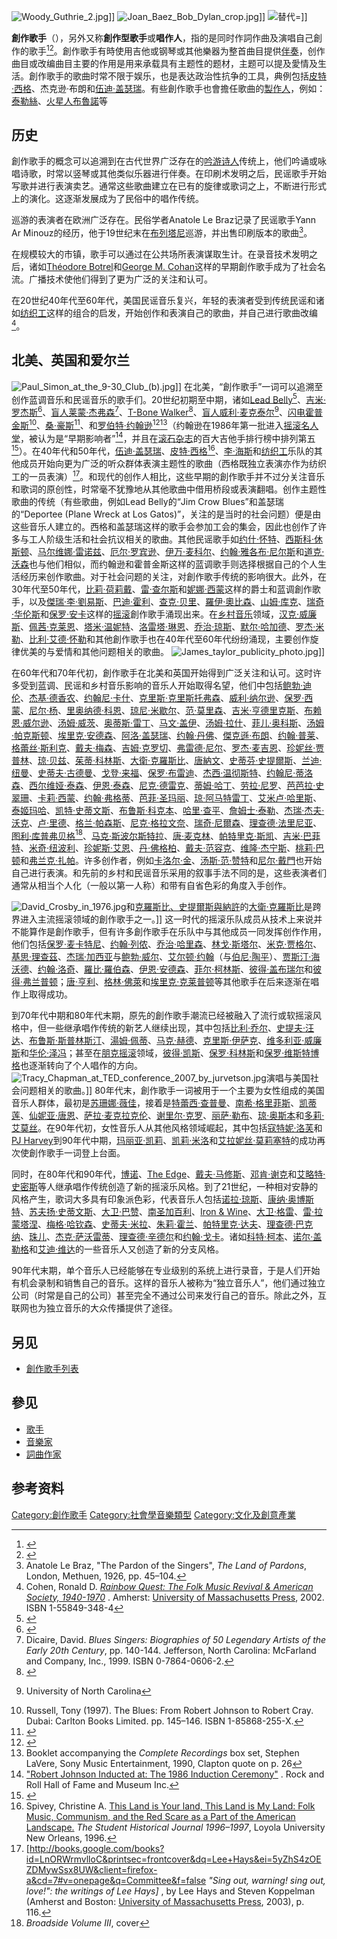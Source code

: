 {{not|詞曲作家}}
{{多個問題|
{{Link style|time=2015-12-11T03:12:35+00:00}}
{{copyedit|time=2015-07-21T14:53:33+00:00}}
}}
[[File:Woody_Guthrie_2.jpg|thumb]]]]
[[File:Joan_Baez_Bob_Dylan_crop.jpg|thumb]]]]
[[File:Taylor_Swift_-_Red_Tour_in_LA_-_B-stage_with_guitar_(original_size).jpg|替代=]]]]

'''創作歌手'''（{{lang-en|Singer-songwriter}}），另外又称'''創作型歌手'''或'''唱作人'''，指的是同时作詞作曲及演唱自己創作的歌手<ref>{{Cite web |url=http://www.allmusic.com/subgenre/singer-songwriter-ma0000002855 |title=about singer/songwriter |accessdate=2015-05-23 |archive-date=2014-11-04 |archive-url=https://www.webcitation.org/6TpjlFiLV?url=http://www.allmusic.com/subgenre/singer-songwriter-ma0000002855 |dead-url=no }}</ref><ref>{{Cite web |url=http://www.knopfler.com/articles/songwriters.html |title=The Singer-Songwriter: Defining the Genre - Defining the Style |accessdate=2015-05-23 |archive-date=2006-10-31 |archive-url=https://web.archive.org/web/20061031133950/http://www.knopfler.com/articles/songwriters.html |dead-url=no }}</ref>。創作歌手有時使用吉他或钢琴或其他樂器为整首曲目提供[[伴奏|伴奏]]，创作曲目或改编曲目主要的作用是用来承载具有主题性的题材，主题可以提及愛情及生活。創作歌手的歌曲时常不限于娱乐，也是表达政治性抗争的工具，典例包括[[皮特·西格|皮特·西格]]、杰克逊·布朗和[[伍迪·盖瑟瑞|伍迪·盖瑟瑞]]。有些創作歌手也會擔任歌曲的[[音樂製作人|製作人]]，例如：[[泰勒·斯威夫特|泰勒絲]]、[[布鲁诺·马尔斯|火星人布魯諾]]等

==历史==

創作歌手的概念可以追溯到在古代世界广泛存在的[[吟游诗人|吟游诗人]]传统上，他们吟诵或咏唱诗歌，时常以竖琴或其他类似乐器进行伴奏。在印刷术发明之后，民谣歌手开始写歌并进行表演卖艺。通常这些歌曲建立在已有的旋律或歌词之上，不断进行形式上的演化。这逐渐发展成为了民俗中的唱作传统。

巡游的表演者在欧洲广泛存在。民俗学者Anatole Le Braz记录了民谣歌手Yann Ar Minouz的经历，他于19世纪末在[[布列塔尼半岛|布列塔尼]]巡游，并出售印刷版本的歌曲<ref>Anatole Le Braz, "The Pardon of the Singers", ''The Land of Pardons'', London, Methuen, 1926, pp. 45–104.</ref>。

在规模较大的市镇，歌手可以通过在公共场所表演谋取生计。在录音技术发明之后，诸如[[Théodore_Botrel|Théodore Botrel]]和[[George_M._Cohan|George M. Cohan]]这样的早期創作歌手成为了社会名流。广播技术使他们得到了更为广泛的关注和认可。

在20世纪40年代至60年代，美国民谣音乐复兴，年轻的表演者受到传统民谣和诸如[[纺织工_(乐队)|纺织工]]这样的组合的启发，开始创作和表演自己的歌曲，并自己进行歌曲改编<ref>Cohen, Ronald D.  [http://books.google.com/books?id=BVqlULnfhy0C&printsec=frontcover ''Rainbow Quest: The Folk Music Revival & American Society, 1940-1970''] {{Wayback|url=http://books.google.com/books?id=BVqlULnfhy0C&printsec=frontcover |date=20170112044337 }}. Amherst: [[University_of_Massachusetts_Press|University of Massachusetts Press]], 2002.  ISBN 1-55849-348-4</ref>。

==北美、英国和爱尔兰==
{{see also|美国民谣复兴}}
[[File:Paul_Simon_at_the_9-30_Club_(b).jpg|thumb]]]]
在北美，“創作歌手”一词可以追溯至创作蓝调音乐和民谣音乐的歌手们。20世纪初期至中期，诸如[[:en:Lead_Belly|Lead Belly]]<ref>{{cite web |url=http://www.leadbelly.org/re-homepage.html |title=Leadbelly Foundation |publisher=Leadbelly.org |date= |accessdate=2010-09-22 |deadurl=yes |archiveurl=https://web.archive.org/web/20100123193411/http://www.leadbelly.org/re-homepage.html |archivedate=2010-01-23 }}</ref>、[[吉米·罗杰斯|吉米·罗杰斯]]<ref>{{cite web |url=http://mshistory.k12.ms.us/articles/39/jimmie-rodgers-the-father-of-country-music |title=Jimmie Rodgers: The Father of Country Music | Mississippi History Now |publisher=Mshistory.k12.ms.us |date=1933-05-26 |accessdate=2010-08-20 |deadurl=yes |archiveurl=https://web.archive.org/web/20160225201832/http://mshistory.k12.ms.us/articles/39/jimmie-rodgers-the-father-of-country-music |archivedate=2016-02-25 }}</ref>、[[盲人莱蒙·杰弗森|盲人莱蒙·杰弗森]]<ref>Dicaire, David.  ''Blues Singers: Biographies of 50 Legendary Artists of the Early 20th Century'', pp. 140-144. Jefferson, North Carolina: McFarland and Company, Inc., 1999. ISBN 0-7864-0606-2.</ref>、[[:en:T-Bone_Walker|T-Bone Walker]]<ref name="RS greatist guitarists">{{cite web|url=http://www.rollingstone.com/music/lists/5945/32609/33089|title=47; T-Bone Walker|last=Wenner|first=Jan|year=2010|work=Rolling Stone magazine's list of the 100 greatest guitarists of all time|publisher=Wenner Media Websites: Rolling Stone|accessdate=16 November 2010|archive-date=2010-12-05|archive-url=https://web.archive.org/web/20101205185833/http://www.rollingstone.com/music/lists/5945/32609/33089|dead-url=no}}</ref>、[[:en:Blind_Willie_McTell|盲人威利·麦克泰尔]]<ref>{{cite web |url=http://toto.lib.unca.edu/sounds/piedmontblues/mctell.html |title=存档副本 |accessdate=2014-05-23 |deadurl=yes |archiveurl=https://web.archive.org/web/20131101173308/http://toto.lib.unca.edu/sounds/piedmontblues/mctell.html |archivedate=2013-11-01 }} University of North Carolina</ref>、[[:en:Lightnin'_Hopkins|闪电霍普金斯]]<ref>Russell, Tony (1997). The Blues: From Robert Johnson to Robert Cray. Dubai: Carlton Books Limited. pp. 145–146. ISBN 1-85868-255-X.</ref>、[[:en:Son_House|桑·豪斯]]<ref>{{Cite web |url=http://www.nationalguitars.com/part3.html |title=National Guitar.com |accessdate=2008-04-11 |archive-date=2008-04-11 |archive-url=https://web.archive.org/web/20080411011621/http://www.nationalguitars.com/part3.html |dead-url=no }}</ref>、和[[罗伯特·约翰逊|罗伯特·约翰逊]]<ref>{{Cite journal |last= |first= |title=The 50 albums that changed music |url=http://www.guardian.co.uk/music/2006/jul/16/popandrock.shopping |work=[[The_Observer|The Observer]] |date=2006-07-16 |accessdate=2008-11-01 |location=London |postscript=<!--None--> |journal= |archive-date=2011-08-27 |archive-url=https://www.webcitation.org/61FqNGfEb?url=http://www.guardian.co.uk/music/2006/jul/16/popandrock.shopping |dead-url=no }}</ref><ref>Booklet accompanying the ''Complete Recordings'' box set, Stephen LaVere, Sony Music Entertainment, 1990, Clapton quote on p. 26</ref>（约翰逊在1986年第一批进入[[摇滚名人堂|摇滚名人堂]]，被认为是“早期影响者”<ref name="rockandroll_halloffame">[http://www.rockhall.com/inductee/robert-johnson "Robert Johnson Inducted at: The 1986 Induction Ceremony"] {{Wayback|url=http://www.rockhall.com/inductee/robert-johnson |date=20100117050934 }}. Rock and Roll Hall of Fame and Museum Inc.</ref>，并且在[[滚石_(杂志)|滚石杂志]]的百大吉他手排行榜中排列第五<ref name="rs100">{{cite web |url=http://www.rollingstone.com/music/lists/5945/32609 |title=100 Greatest Guitarists |publisher=Rolling Stone |work=rollingstone.com |date=2008-11-28 |accessdate=2010-08-15 |archive-date=2010-12-08 |archive-url=https://web.archive.org/web/20101208161909/http://www.rollingstone.com/music/lists/5945/32609 |dead-url=no }}</ref>）。在40年代和50年代，[[伍迪·盖瑟瑞|伍迪·盖瑟瑞]]、[[皮特·西格|皮特·西格]]<ref name="Spivey">Spivey, Christine A. [https://web.archive.org/web/20080625072313/http://www.loyno.edu/history/journal/1996-7/Spivey.html This Land is Your land, This Land is My Land: Folk Music, Communism, and the Red Scare as a Part of the American Landscape.] ''The Student Historical Journal 1996–1997'', Loyola University New Orleans, 1996.</ref>、[[:en:Lee_Hays|李·海斯]]和[[纺织工_(乐队)|纺织工]]乐队的其他成员开始向更为广泛的听众群体表演主题性的歌曲（西格既独立表演亦作为纺织工的一员表演）<ref>[http://books.google.com/books?id=LnORWrmvlloC&printsec=frontcover&dq=Lee+Hays&ei=5yZhS4zOEZDMywSsx8UW&client=firefox-a&cd=7#v=onepage&q=Committee&f=false ''"Sing out, warning! sing out, love!": the writings of Lee Hays] {{Wayback|url=http://books.google.com/books?id=LnORWrmvlloC&printsec=frontcover&dq=Lee+Hays&ei=5yZhS4zOEZDMywSsx8UW&client=firefox-a&cd=7#v=onepage&q=Committee&f=false |date=20170207115348 }}'', by Lee Hays and Steven Koppelman (Amherst and Boston: [[University_of_Massachusetts_Press|University of Massachusetts Press]], 2003), p. 116.</ref>。和现代的创作人相比，这些早期的創作歌手并不过分关注音乐和歌词的原创性，时常毫不犹豫地从其他歌曲中借用桥段或表演翻唱。创作主题性歌曲的传统（有些歌曲，例如Lead Belly的“Jim Crow Blues”和盖瑟瑞的“Deportee (Plane Wreck at Los Gatos)”，关注的是当时的社会问题）便是由这些音乐人建立的。西格和盖瑟瑞这样的歌手会参加工会的集会，因此也创作了许多与工人阶级生活和社会抗议相关的歌曲。其他民谣歌手如[[:en:Josh_White|约什·怀特]]、[[:en:Cisco_Houston|西斯科·休斯顿]]、[[:en:Malvina_Reynolds|马尔维娜·雷诺兹]]、[[:en:Earl_Robinson|厄尔·罗宾逊]]、[[:en:Ewan_MacColl|伊万·麦科尔]]、[[:en:John_Jacob_Niles|约翰·雅各布·尼尔斯]]和[[:en:Doc_Watson|道克·沃森]]也与他们相似，而约翰逊和霍普金斯这样的蓝调歌手则选择根据自己的个人生活经历来创作歌曲。对于社会问题的关注，对創作歌手传统的影响很大。此外，在30年代至50年代，[[比莉·荷莉戴|比莉·荷莉戴]]、[[雷·查尔斯|雷·查尔斯]]和[[妮娜·西蒙|妮娜·西蒙]]这样的爵士和蓝调創作歌手，以及[[傑瑞·李·劉易斯|傑瑞·李·劉易斯]]、[[巴迪·霍利|巴迪·霍利]]、[[查克·贝里|查克·贝里]]、[[羅伊·奧比森|羅伊·奧比森]]、[[山姆·库克|山姆·库克]]、[[:en:Richie_Valens|瑞奇·华伦斯]]和[[保罗·安卡|保罗·安卡]]这样的[[摇滚|摇滚]]創作歌手涌现出来。在[[乡村音乐|乡村音乐]]领域，[[汉克·威廉斯|汉克·威廉斯]]、[[:en:Patsy_Cline|佩茜·克莱恩]]、[[:en:Tammy_Wynette|塔米·温妮特]]、[[:en:Loretta_Lynn|洛雷塔·琳恩]]、[[乔治·琼斯|乔治·琼斯]]、[[:en:Merle_Haggard|默尔·哈加德]]、[[:en:Roger_Miller|罗杰·米勒]]、[[:en:Billy_Edd_Wheeler|比利·艾德·怀勒]]和其他創作歌手也在40年代至60年代纷纷涌现，主要创作旋律优美的与爱情和其他问题相关的歌曲。
[[File:James_taylor_publicity_photo.jpg|thumb]]]]

在60年代和70年代初，創作歌手在北美和英国开始得到广泛关注和认可。这时许多受到蓝调、民谣和乡村音乐影响的音乐人开始取得名望，他们中包括[[鲍勃·迪伦|鲍勃·迪伦]]、[[:en:Jackie_DeShannon|杰基·德香农]]、[[约翰尼·卡什|约翰尼·卡什]]、[[:en:Kris_Kristofferson|克里斯·克里斯托弗森]]、[[:en:Willie_Nelson|威利·纳尔逊]]、[[保罗·西蒙|保罗·西蒙]]、[[尼尔·杨|尼尔·杨]]、[[里奥纳德·科恩|里奥纳德·科恩]]、[[琼尼·米歇尔|琼尼·米歇尔]]、[[:en:Van_Morrison|范·莫里森]]、[[吉米·亨德里克斯|吉米·亨德里克斯]]、[[布赖恩·威尔逊|布赖恩·威尔逊]]、[[汤姆·威茨|汤姆·威茨]]、[[奥蒂斯·雷丁|奥蒂斯·雷丁]]、[[马文·盖伊|马文·盖伊]]、[[:en:Tom_Rush|汤姆·拉什]]、[[:en:Phil_Ochs|菲儿·奥科斯]]、[[:en:Tom_Paxton|汤姆·帕克斯顿]]、[[:en:Eric_Andersen|埃里克·安德森]]、[[阿洛·格思里|阿洛·盖瑟瑞]]、[[约翰·丹佛|约翰·丹佛]]、[[傑克遜·布朗|傑克遜·布朗]]、[[:en:John_Prine|约翰·普莱]]、[[:en:Grace_Slick|格蕾丝·斯利克]]、[[:en:Dave_Mason|戴夫·梅森]]、[[:en:Jim_Croce|吉姆·克罗切]]、[[:en:Fred_Neil|弗雷德·尼尔]]、[[:en:Roger_McGuinn|罗杰·麦吉恩]]、[[珍妮丝·贾普林|珍妮丝·贾普林]]、[[琼·贝兹|琼·贝兹]]、[[:en:Judy_Collins|茱蒂·科林斯]]、[[大衛·克羅斯比|大衛·克羅斯比]]、[[唐納文|唐納文]]、[[史蒂芬·史提爾斯|史蒂芬·史提爾斯]]、[[兰迪·纽曼|兰迪·纽曼]]、[[:en:Steve_Goodman|史蒂夫·古德曼]]、[[:en:Gordon_Lightfoot|戈登·来福]]、[[:en:Paul_Brady|保罗·布雷迪]]、[[:en:Jesse_Winchester|杰西·温彻斯特]]、[[:en:Johnny_Tillotson|约翰尼·蒂洛森]]、[[:en:Sylvia_Tyson|西尔维娅·泰森]]、[[:en:Ian_Tyson|伊恩·泰森]]、[[:en:Nick_Drake|尼克·德雷克]]、[[:en:Tim_Hardin|蒂姆·哈丁]]、[[劳拉·尼罗|劳拉·尼罗]]、[[芭芭拉·史翠珊|芭芭拉·史翠珊]]、[[:en:Carly_Simon|卡莉·西蒙]]、[[约翰·弗格蒂|约翰·弗格蒂]]、[[:en:Buffy_Sainte-Marie|芭菲·圣玛丽]]、[[:en:Joan_Armatrading|琼·阿马特雷丁]]、[[:en:Emmylou_Harris|艾米卢·哈里斯]]、[[:en:Taj_Mahal_(musician)|泰姬玛哈]]、[[:en:Cat_Stevens|凯特·史蒂文斯]]、[[:en:Bruce_Cockburn|布鲁斯·科克本]]、[[:en:Harry_Chapin|哈里·查平]]、[[詹姆士·泰勒|詹姆士·泰勒]]、[[:en:Jerry_Jeff_Walker|杰瑞·杰夫·沃克]]、[[卢·里德|卢·里德]]、[[:en:Gram_Parsons|格兰·帕森斯]]、[[:en:Nick_Gravenites|尼克·格拉文奈]]、[[瑞奇·尼爾森|瑞奇·尼爾森]]、[[:en:Richard_Fariña|理查德·法里尼亚]]、[[:en:Tuli_Kupferberg|图利·库普弗贝格]]<ref name=B-3>''Broadside Volume III'', cover</ref>、[[:en:Mark_Spoelstra|马克·斯波尔斯特拉]]、[[唐·麦克林|唐·麦克林]]、[[:en:Patrick_Sky|帕特里克·斯凯]]、[[:en:Jimmy_Buffett|吉米·巴菲特]]、[[:en:Mickey_Newbury|米奇·纽波利]]、[[珍妮斯·艾恩|珍妮斯·艾恩]]、[[丹·佛格柏|丹·佛格柏]]、[[:en:Dave_Van_Ronk|戴夫·范容克]]、[[:en:Waylon_Jennings|维隆·杰宁斯]]、[[桃莉·巴顿|桃莉·巴顿]]和[[弗兰克·扎帕|弗兰克·扎帕]]。许多创作者，例如[[卡洛尔·金|卡洛尔·金]]、[[:en:Townes_Van_Zandt|汤斯·范·赞特]]和[[:en:Neil_Diamond|尼尔·戴門]]也开始自己进行表演。和先前的乡村和民谣音乐采用的叙事手法不同的是，这些表演者们通常从相当个人化（一般以第一人称）和带有自省色彩的角度入手创作。

[[File:David_Crosby_in_1976.jpg|thumb]]和[[克羅斯比、史提爾斯與納許|克羅斯比、史提爾斯與納許]]的[[大衛·克羅斯比|大衛·克羅斯比]]是跨界进入主流摇滚领域的創作歌手之一。]]
这一时代的摇滚乐队成员从技术上来说并不能算作是創作歌手，但有许多創作歌手在乐队中与其他成员一同发挥创作作用，他们包括[[保罗·麦卡特尼|保罗·麦卡特尼]]、[[约翰·列侬|约翰·列侬]]、[[乔治·哈里森|乔治·哈里森]]、[[林戈·斯塔尔|林戈·斯塔尔]]、[[米克·贾格尔|米克·贾格尔]]、[[基思·理查茲|基思·理查茲]]、[[:en:Jerry_Garcia|杰瑞·加西亚]]与[[:en:Bob_Weir|鲍勃·威尔]]、[[艾尔顿·约翰|艾尔顿·约翰]]（与[[:en:Bernie_Taupin|伯尼·陶平]]）、[[:en:Justin_Hayward|贾斯汀·海沃德]]、[[:en:John_Lodge_(musician)|约翰·洛奇]]、[[羅比·羅伯森|羅比·羅伯森]]、[[:en:Ian_Anderson|伊恩·安德森]]、[[菲尔·柯林斯|菲尔·柯林斯]]、[[彼得·盖布瑞尔|彼得·盖布瑞尔]]和[[:en:Peter_Frampton|彼得·弗兰普顿]]；[[唐·亨利|唐·亨利]]、[[格林·佛萊|格林·佛萊]]和[[埃里克·克莱普顿|埃里克·克莱普顿]]等其他歌手在后来逐渐在唱作上取得成功。

到70年代中期和80年代末期，原先的創作歌手潮流已经被融入了流行或软摇滚风格中，但一些继承唱作传统的新艺人继续出现，其中包括[[比利·乔尔|比利·乔尔]]、[[史提夫·汪达|史提夫·汪达]]、[[布鲁斯·斯普林斯汀|布鲁斯·斯普林斯汀]]、[[湯姆·佩蒂|湯姆·佩蒂]]、[[:en:Mark_Heard|马克·赫德]]、[[:en:Chris_Isaak|克里斯·伊萨克]]、[[:en:Victoria_Williams|维多利亚·威廉斯]]和[[:en:Warren_Zevon|华伦·泽冯]]；甚至在[[朋克摇滚|朋克摇滚]]领域，[[:en:Peter_Case|彼得·凯斯]]、[[:en:Paul_Collins_(musician)|保罗·科林斯]]和[[:en:Paul_Westerberg|保罗·维斯特博格]]也逐渐转向了个人唱作的方向。
[[File:Tracy_Chapman_at_TED_conference_2007_by_jurvetson.jpg|thumb]]演唱与美国社会问题相关的歌曲。]] 
80年代末，創作歌手一词被用于一个主要为女性组成的美国音乐人群体，最初是[[苏珊娜·薇佳|苏珊娜·薇佳]]，接着是[[特蕾西·查普曼|特蕾西·查普曼]]、[[:en:Nanci_Griffith|南希·格里菲斯]]、[[凯蒂莲|凯蒂莲]]、[[仙妮亚·唐恩|仙妮亚·唐恩]]、[[萨拉·麦克拉克伦|萨拉·麦克拉克伦]]、[[谢里尔·克罗|谢里尔·克罗]]、[[:en:Lisa_Loeb|丽萨·勒布]]、[[:en:Joan_Osborne|琼·奥斯本]]和[[多莉·艾莫丝|多莉·艾莫丝]]。在90年代初，女性音乐人从其他风格领域崛起，其中包括[[寇特妮·洛芙|寇特妮·洛芙]]和[[:en:PJ_Harvey|PJ Harvey]]到90年代中期，[[玛丽亚·凯莉|玛丽亚·凯莉]]、[[凯莉·米洛|凯莉·米洛]]和[[艾拉妮丝·莫莉塞特|艾拉妮丝·莫莉塞特]]的成功再次使創作歌手一词登上台面。

同时，在80年代和90年代，[[博诺|博诺]]、[[The_Edge|The Edge]]、[[:en:Dave_Matthews|戴夫·马修斯]]、[[:en:Duncan_Sheik|邓肯·谢克]]和[[艾略特·史密斯|艾略特·史密斯]]等人继承唱作传统创造了新的摇滚乐风格。到了21世纪，一种相对安静的风格产生，歌词大多具有印象派色彩，代表音乐人包括[[诺拉·琼斯|诺拉·琼斯]]、[[:en:Conor_Oberst|康纳·奥博斯特]]、[[:en:Sufjan_Stevens|苏夫扬·史蒂文斯]]、[[:en:David_Bazan|大卫·巴赞]]、[[:en:South_San_Gabriel_(band)|南圣加百利]]、[[:en:Iron_&_Wine|Iron & Wine]]、[[大卫·格雷|大卫·格雷]]、[[:en:Ray_LaMontagne|雷·拉蒙塔涅]]、[[:en:Meg_Hutchinson|梅格·哈钦森]]、[[:en:Steve_Millar|史蒂夫·米拉]]、[[:en:Jolie_Holland|朱莉·霍兰]]、[[:en:Patrick_Duff|帕特里克·达夫]]、[[:en:Richard_Buckner|理查德·巴克纳]]、[[珠儿|珠儿]]、[[:en:Jack_Savoretti|杰克·萨沃雷蒂]]、[[:en:Richard_Shindell|理查德·辛德尔]]和[[:en:John_Gorka|约翰·戈卡]]。诸如[[科特·柯本|科特·柯本]]、[[诺尔·盖勒格|诺尔·盖勒格]]和[[艾迪·维达|艾迪·维达]]的一些音乐人又创造了新的分支风格。

90年代末期，单个音乐人已经能够在专业级别的系统上进行录音，于是人们开始有机会录制和销售自己的音乐。这样的音乐人被称为“独立音乐人”，他们通过独立公司（时常是自己的公司）甚至完全不通过公司来发行自己的音乐。除此之外，互联网也为独立音乐的大众传播提供了途径。

==另见==
* [[創作歌手列表|創作歌手列表]]

==參见==
* [[歌手|歌手]] 
* [[音樂家|音樂家]]
* [[詞曲作家|詞曲作家]]

==参考资料==
{{Reflist|2}}

[[Category:創作歌手|Category:創作歌手]]
[[Category:社會學音樂類型|Category:社會學音樂類型]]
[[Category:文化及創意產業|Category:文化及創意產業]]